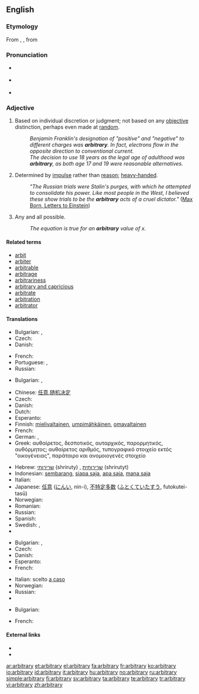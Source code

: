 {{was wotd|2006|December|4}}
==English==
{{wikipedia|arbitrariness}}

===Etymology===
From {{etyl|enm|en}} {{term|arbitrarie}}, {{etyl|la}} {{term|arbitrarius||lang=la|arbitrary, uncertain}}, from {{term|arbiter||lang=la|witness, on-looker, listener, judge, overseer}}

===Pronunciation===
* {{a|RP}} {{IPA|/ˈɑːbɪtrəri/}}
* {{a|US}} {{IPA|/ˈɑːrbɪtrɛri/}}
* {{audio|en-us-arbitrary.ogg|Audio (US)}}

===Adjective===
{{en-adj}}

# {{context|usually|of a decision}} Based on individual discretion or judgment; not based on any [[objective]] distinction, perhaps even made at [[random]].
#: ''Benjamin Franklin's designation of "positive" and "negative" to different charges was '''arbitrary'''.  In fact, electrons flow in the opposite direction to conventional current.''
#: ''The decision to use 18 years as the legal age of adulthood was '''arbitrary''', as both age 17 and 19 were reasonable alternatives.''
# Determined by [[impulse]] rather than [[reason]]; [[heavy-handed]].
#: ''"The Russian trials were Stalin's purges, with which he attempted to consolidate his power. Like most people in the West, I believed these show trials to be the '''arbitrary''' acts of a cruel dictator."'' ([http://en.wikiquote.org/wiki/Einstein Max Born, Letters to Einstein])
# {{math}} Any and all possible.
#: ''The equation is true for an '''arbitrary''' value of x.''

====Related terms====
* [[arbit]]
* [[arbiter]]
* [[arbitrable]]
* [[arbitrage]]
* [[arbitrariness]]
* [[arbitrary and capricious]]
* [[arbitrate]]
* [[arbitration]]
* [[arbitrator]]

====Translations====
{{trans-top|based on individual discretion or judgment}}
* Bulgarian: {{t+|bg|произволен}},  {{t|bg|своеволен}}
* Czech: {{t-|cs|libovolný|m}}
* Danish: {{t+|da|arbitrær}}
{{trans-mid}}
* French: {{t+|fr|arbitraire}}
* Portuguese: {{t|pt|arbitrário|m}},  {{t|pt|arbitrária|f}}
* Russian: {{t+|ru|произвольный|tr=proizvól'nyj}}
{{trans-bottom}}

{{trans-top|unrestrained by law; tyrannical}}
* Bulgarian: {{t|bg|деспотичен}},  {{t|bg|тираничен}}
{{trans-mid}}
{{trans-bottom}}

{{trans-top|determined by impulse}}
* Chinese: [[任意]],[[随机决定]]
* Czech: {{t|cs|náladový|m}}
* Danish: {{t-|da|vilkårlig}}
* Dutch: {{t-|nl|willekeurig}}
* Esperanto: {{t-|eo|hazarda|xs=Esperanto}}
* Finnish: [[mielivaltainen]], [[umpimähkäinen]], [[omavaltainen]]
* French: {{t+|fr|arbitraire}}
* German: {{t+|de|willkürlich}}, {{t+|de|arbiträr}}
* Greek: {{qualifier|adjective}} αυθαίρετος, δεσποτικός, αυταρχικός, παρορμητικός, αυθόρμητος; {{qualifier|noun}} αυθαίρετος αριθμός, τυπογραφικό στοιχείο εκτός "οικογένειας", παράταιρο και ανομοιογενές στοιχείο
{{trans-mid}}
* Hebrew: [[שרירותי]] (shriruty) {{m}}, [[שרירותית]] (shrirutyt) {{f}}
* Indonesian: [[sembarang]], [[siapa saja]], [[apa saja]], [[mana saja]]
* Italian: {{t+|it|arbitrario}}
* Japanese: [[任意]] ([[にんい]], nin-i), [[不特定多数]] ([[ふとくていたすう]], futokutei-tasū)
* Norwegian: {{t-|no|vilkårlig}}
* Romanian: {{t-|ro|arbitrar}}
* Russian: {{t+|ru|произвольный|tr=proizvól'nyj}}
* Spanish: {{t-|es|arbitrario}}
* Swedish: {{t+|sv|godtycklig}}, {{t-|sv|arbiträr}}
* {{trreq|Thai}}
{{trans-bottom}}

{{trans-top|chosen at random}}
* Bulgarian: {{t+|bg|произволен}},  {{t|bg|случаен}}
* Czech: {{t-|cs|libovolný|m}}
* Danish: {{t+|da|arbitrær}}
* Esperanto: {{t-|eo|arbitra|xs=Esperanto}}
* French: {{t+|fr|arbitraire}}
{{trans-mid}}
* Italian: scelto [[a caso]]
* Norwegian: {{t+|no|tilfeldig}}
* Russian: {{t+|ru|произвольный|tr=proizvól'nyj}}
* {{trreq|Thai}}
{{trans-bottom}}

{{trans-top|(mathematics)}}
* Bulgarian: {{t+|bg|произволен}}
{{trans-mid}}
* French: {{t+|fr|quelconque}}
{{trans-bottom}}

====External links====
* {{R:Webster 1913}}
* {{R:Century 1911}}

[[ar:arbitrary]]
[[et:arbitrary]]
[[el:arbitrary]]
[[fa:arbitrary]]
[[fr:arbitrary]]
[[ko:arbitrary]]
[[io:arbitrary]]
[[id:arbitrary]]
[[it:arbitrary]]
[[hu:arbitrary]]
[[no:arbitrary]]
[[ru:arbitrary]]
[[simple:arbitrary]]
[[fi:arbitrary]]
[[sv:arbitrary]]
[[ta:arbitrary]]
[[te:arbitrary]]
[[tr:arbitrary]]
[[vi:arbitrary]]
[[zh:arbitrary]]